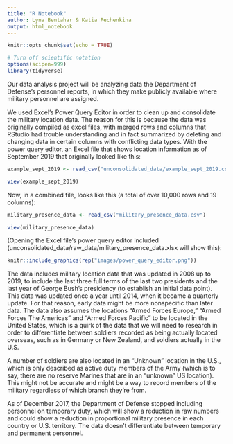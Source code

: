 ```yaml
---
title: "R Notebook"
author: Lyna Bentahar & Katia Pechenkina
output: html_notebook
---
```


```r
knitr::opts_chunk$set(echo = TRUE)
```

```r
# Turn off scientific notation
options(scipen=999)
library(tidyverse)

```

Our data analysis project will be analyzing data the Department of Defense's personnel reports, in which they make publicly available where military personnel are assigned.

We used Excel's Power Query Editor in order to clean up and consolidate the military location data. The reason for this is because the data was originally compiled as excel files, with merged rows and columns that RStudio had trouble understanding and in fact summarized by deleting and changing data in certain columns with conflicting data types. With the power query editor, an Excel file that shows location information as of September 2019 that originally looked like this:

```r
example_sept_2019 <- read_csv("unconsolidated_data/example_sept_2019.csv")

view(example_sept_2019)

```

Now, in a combined file, looks like this (a total of over 10,000 rows and 19 columns):

```r
military_presence_data <- read_csv("military_presence_data.csv")

view(military_presence_data)

```

(Opening the Excel file's power query editor included (unconsolidated_data/raw_data/military_presence_data.xlsx will show this):

```r
knitr::include_graphics(rep("images/power_query_editor.png"))
```

The data includes military location data that was updated in 2008 up to 2019, to include the last three full terms of the last two presidents and the last year of George Bush's presidency (to establish an initial data point). This data was updated once a year until 2014, when it became a quarterly update. For that reason, early data might be more nonspecific than later data. The data also assumes the locations "Armed Forces Europe," "Armed Forces The Americas" and "Armed Forces Pacific" to be located in the United States, which is a quirk of the data that we will need to research in order to differentiate between soldiers recorded as being actually located overseas, such as in Germany or New Zealand, and soldiers actually in the U.S.

A number of soldiers are also located in an "Unknown" location in the U.S., which is only described as active duty members of the Army (which is to say, there are no reserve Marines that are in an "unknown" US location). This might not be accurate and might be a way to record members of the military regardless of which branch they're from.

As of December 2017, the Department of Defense stopped including personnel on temporary duty, which will show a reduction in raw numbers and could show a reduction in proportional military presence in each country or U.S. territory. The data doesn't differentiate between temporary and permanent personnel.
